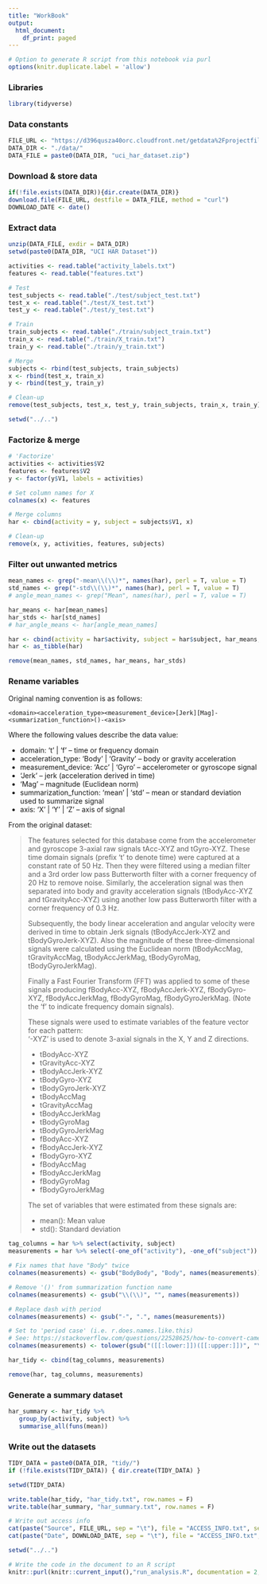 ```yaml
---
title: "WorkBook"
output:
  html_document:
    df_print: paged
---
```

```r
# Option to generate R script from this notebook via purl
options(knitr.duplicate.label = 'allow')
```

### Libraries
```r
library(tidyverse)
```

### Data constants
```r
FILE_URL <- "https://d396qusza40orc.cloudfront.net/getdata%2Fprojectfiles%2FUCI%20HAR%20Dataset.zip"
DATA_DIR <- "./data/"
DATA_FILE = paste0(DATA_DIR, "uci_har_dataset.zip")
```

### Download & store data
```r
if(!file.exists(DATA_DIR)){dir.create(DATA_DIR)}
download.file(FILE_URL, destfile = DATA_FILE, method = "curl")
DOWNLOAD_DATE <- date()
```

### Extract data
```r
unzip(DATA_FILE, exdir = DATA_DIR)
setwd(paste0(DATA_DIR, "UCI HAR Dataset"))

activities <- read.table("activity_labels.txt")
features <- read.table("features.txt")

# Test
test_subjects <- read.table("./test/subject_test.txt")
test_x <- read.table("./test/X_test.txt")
test_y <- read.table("./test/y_test.txt")

# Train
train_subjects <- read.table("./train/subject_train.txt")
train_x <- read.table("./train/X_train.txt")
train_y <- read.table("./train/y_train.txt")

# Merge
subjects <- rbind(test_subjects, train_subjects)
x <- rbind(test_x, train_x)
y <- rbind(test_y, train_y)

# Clean-up
remove(test_subjects, test_x, test_y, train_subjects, train_x, train_y)

setwd("../..")
```

### Factorize & merge
```r
# 'Factorize' 
activities <- activities$V2
features <- features$V2
y <- factor(y$V1, labels = activities)

# Set column names for X
colnames(x) <- features

# Merge columns
har <- cbind(activity = y, subject = subjects$V1, x)

# Clean-up
remove(x, y, activities, features, subjects)
```

### Filter out unwanted metrics
```r
mean_names <- grep("-mean\\(\\)*", names(har), perl = T, value = T)
std_names <- grep("-std\\(\\)*", names(har), perl = T, value = T)
# angle_mean_names <- grep("Mean", names(har), perl = T, value = T)

har_means <- har[mean_names]
har_stds <- har[std_names]
# har_angle_means <- har[angle_mean_names]

har <- cbind(activity = har$activity, subject = har$subject, har_means, har_stds)
har <- as_tibble(har)

remove(mean_names, std_names, har_means, har_stds)
```

### Rename variables
Original naming convention is as follows:

`<domain><acceleration_type><measurement_device>[Jerk][Mag]-<summarization_function>()-<axis>`

Where the following values describe the data value:

* domain: 't' | 'f' -- time or frequency domain
* acceleration_type: 'Body' | 'Gravity' -- body or gravity acceleration
* measurement_device: 'Acc' | 'Gyro' -- accelerometer or gyroscope signal
* 'Jerk' -- jerk (acceleration derived in time)
* 'Mag' --  magnitude (Euclidean norm)
* summarization_function: 'mean' | 'std' -- mean or standard deviation used to summarize signal
* axis: 'X' | 'Y' | 'Z' -- axis of signal

From the original dataset:

> The features selected for this database come from the accelerometer and gyroscope 3-axial raw signals tAcc-XYZ and tGyro-XYZ. These time domain signals (prefix 't' to denote time) were captured at a constant rate of 50 Hz. Then they were filtered using a median filter and a 3rd order low pass Butterworth filter with a corner frequency of 20 Hz to remove noise. Similarly, the acceleration signal was then separated into body and gravity acceleration signals (tBodyAcc-XYZ and tGravityAcc-XYZ) using another low pass Butterworth filter with a corner frequency of 0.3 Hz. 
>
> Subsequently, the body linear acceleration and angular velocity were derived in time to obtain Jerk signals (tBodyAccJerk-XYZ and tBodyGyroJerk-XYZ). Also the magnitude of these three-dimensional signals were calculated using the Euclidean norm (tBodyAccMag, tGravityAccMag, tBodyAccJerkMag, tBodyGyroMag, tBodyGyroJerkMag). 
>
> Finally a Fast Fourier Transform (FFT) was applied to some of these signals producing fBodyAcc-XYZ, fBodyAccJerk-XYZ, fBodyGyro-XYZ, fBodyAccJerkMag, fBodyGyroMag, fBodyGyroJerkMag. (Note the 'f' to indicate frequency domain signals). 
>
> These signals were used to estimate variables of the feature vector for each pattern:  
'-XYZ' is used to denote 3-axial signals in the X, Y and Z directions.
>
> * tBodyAcc-XYZ
> * tGravityAcc-XYZ
> * tBodyAccJerk-XYZ
> * tBodyGyro-XYZ
> * tBodyGyroJerk-XYZ
> * tBodyAccMag
> * tGravityAccMag
> * tBodyAccJerkMag
> * tBodyGyroMag
> * tBodyGyroJerkMag
> * fBodyAcc-XYZ
> * fBodyAccJerk-XYZ
> * fBodyGyro-XYZ
> * fBodyAccMag
> * fBodyAccJerkMag
> * fBodyGyroMag
> * fBodyGyroJerkMag
>
> The set of variables that were estimated from these signals are: 
>
> * mean(): Mean value
> * std(): Standard deviation

```r
tag_columns = har %>% select(activity, subject)
measurements = har %>% select(-one_of("activity"), -one_of("subject"))

# Fix names that have "Body" twice
colnames(measurements) <- gsub("BodyBody", "Body", names(measurements))

# Remove '()' from summarization function name
colnames(measurements) <- gsub("\\(\\)", "", names(measurements))

# Replace dash with period
colnames(measurements) <- gsub("-", ".", names(measurements))

# Set to 'period case' (i.e. r.does.names.like.this)
# See: https://stackoverflow.com/questions/22528625/how-to-convert-camelcase-to-not-camel-case-in-r
colnames(measurements) <- tolower(gsub("([[:lower:]])([[:upper:]])", "\\1.\\L\\2", names(measurements), perl = TRUE))

har_tidy <- cbind(tag_columns, measurements)

remove(har, tag_columns, measurements)
```

### Generate a summary dataset
```r
har_summary <- har_tidy %>%
   group_by(activity, subject) %>%
   summarise_all(funs(mean))
```

### Write out the datasets
```r
TIDY_DATA = paste0(DATA_DIR, "tidy/")
if (!file.exists(TIDY_DATA)) { dir.create(TIDY_DATA) }

setwd(TIDY_DATA)

write.table(har_tidy, "har_tidy.txt", row.names = F)
write.table(har_summary, "har_summary.txt", row.names = F)

# Write out access info
cat(paste("Source", FILE_URL, sep = "\t"), file = "ACCESS_INFO.txt", sep = "\n")
cat(paste("Date", DOWNLOAD_DATE, sep = "\t"), file = "ACCESS_INFO.txt", append = TRUE)

setwd("../..")
```


```r
# Write the code in the document to an R script
knitr::purl(knitr::current_input(),"run_analysis.R", documentation = 2, quiet = TRUE)
```


